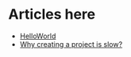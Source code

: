 
# Articles here

- [HelloWorld](/articles/2023-09-03/helloworld)
- [Why creating a project is slow?](/articles/2023-09-04/Why.creating.a.project.is.slow)
